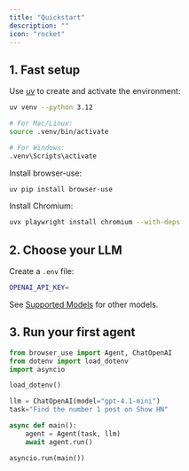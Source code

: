 ```yaml
---
title: "Quickstart"
description: ""
icon: "rocket"
---
```



## 1. Fast setup

Use [uv](https://docs.astral.sh/uv/) to create and activate the environment:

```bash
uv venv --python 3.12
```

```bash
# For Mac/Linux:
source .venv/bin/activate

# For Windows:
.venv\Scripts\activate
```

Install browser-use:

```bash
uv pip install browser-use
```

Install Chromium:

```bash
uvx playwright install chromium --with-deps
```

## 2. Choose your LLM
Create a `.env` file:


```bash .env
OPENAI_API_KEY=
```

See [Supported Models](/customize/supported-models) for other models.

## 3. Run your first agent

```python agent.py
from browser_use import Agent, ChatOpenAI
from dotenv import load_dotenv
import asyncio

load_dotenv()

llm = ChatOpenAI(model="gpt-4.1-mini")
task="Find the number 1 post on Show HN"

async def main():
    agent = Agent(task, llm)
    await agent.run()

asyncio.run(main())
```
